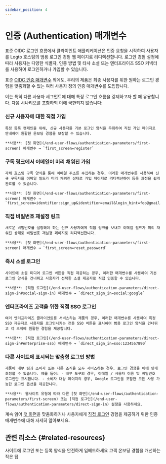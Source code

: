 ```yaml
---
sidebar_position: 4
---
```


# 인증 (Authentication) 매개변수

표준 OIDC 로그인 흐름에서 클라이언트 애플리케이션은 인증 요청을 시작하여 사용자를 Logto 호스팅의 범용 로그인 경험 웹 페이지로 리디렉션합니다. 로그인 경험 설정에 따라 사용자는 다양한 식별자, 인증 방법 및 타사 소셜 또는 엔터프라이즈 SSO 커넥터를 사용하여 로그인하거나 가입할 수 있습니다.

표준 [OIDC 인증 매개변수](https://openid.net/specs/openid-connect-core-1_0.html#AuthRequest) 외에도, 우리의 제품은 최종 사용자를 위한 원하는 로그인 경험을 맞춤화할 수 있는 여러 사용자 정의 인증 매개변수를 도입합니다.

이는 특히 다른 사용자 세그먼트에 대해 특정 로그인 흐름을 강제하고자 할 때 유용합니다. 다음 시나리오를 포함하되 이에 국한되지 않습니다:

### 신규 사용자에 대한 직접 가입

    특정 등록 캠페인을 위해, 신규 사용자를 기본 로그인 양식을 우회하여 직접 가입 페이지로 안내하여 원활한 온보딩 경험을 보장할 수 있습니다.

    **사용**: [첫 화면](/end-user-flows/authentication-parameters/first-screen) 매개변수 → `first_screen=register`

### 구독 링크에서 이메일이 미리 채워진 가입

    자체 호스팅 구독 양식을 통해 이메일 주소를 수집하는 경우, 이러한 매개변수를 사용하여 신규 구독자를 이메일 필드가 미리 채워진 상태로 가입 페이지로 리디렉션하여 등록 과정을 쉽게 완료할 수 있습니다.

    **사용**: [첫 화면](/end-user-flows/authentication-parameters/first-screen) 매개변수 → `first_screen=identifier:sign_up&identifier=email&login_hint=foo@gmail.com`

### 직접 비밀번호 재설정 링크

    새로운 비밀번호를 설정해야 하는 신규 사용자에게 직접 링크를 보내고 이메일 필드가 미리 채워진 상태로 비밀번호 재설정 페이지로 리디렉션합니다.

    **사용**: [첫 화면](/end-user-flows/authentication-parameters/first-screen) 매개변수 → `first_screen=reset_password`

### 즉시 소셜 로그인

    사이트에 소셜 미디어 로그인 버튼을 직접 제공하는 경우, 이러한 매개변수를 사용하여 기본 로그인 양식을 건너뛰고 사용자가 선택한 소셜 제공자로 직접 인증할 수 있습니다.

    **사용**: [직접 로그인](/end-user-flows/authentication-parameters/direct-sign-in#social-sign-in) 매개변수 → `direct_sign_in=social:google`

### 엔터프라이즈 고객을 위한 직접 SSO 로그인

    여러 엔터프라이즈 클라이언트를 서비스하는 제품의 경우, 이러한 매개변수를 사용하여 특정 SSO 제공자로 사용자를 로그인시키는 전용 SSO 버튼을 표시하여 범용 로그인 양식을 건너뛰고 각 조직에 원활한 경험을 제공합니다.

    **사용**: [직접 로그인](/end-user-flows/authentication-parameters/direct-sign-in#enterprise-sso) 매개변수 → `direct_sign_in=sso:1234567890`

### 다른 사이트에 표시되는 맞춤형 로그인 방법

    제품이 내부 팀과 소비자 또는 다른 조직을 모두 서비스하는 경우, 로그인 경험을 이에 맞게 조정할 수 있습니다. 예를 들어: - 내부 도구의 경우, 이메일 / 사용자 이름 및 비밀번호 로그인만 표시합니다. - 소비자 대상 페이지의 경우, Google 로그인을 포함한 모든 사용 가능한 로그인 옵션을 제공합니다.

    **사용**: 웹사이트 유형에 따라 다른 [첫 화면](/end-user-flows/authentication-parameters/first-screen) 또는 [직접 로그인](/end-user-flows/authentication-parameters/direct-sign-in) 설정을 사용하세요.

계속 읽어 [첫 화면](/end-user-flows/authentication-parameters/first-screen)을 맞춤화하거나 사용자에게 [직접 로그인](/end-user-flows/authentication-parameters/direct-sign-in) 경험을 제공하기 위한 인증 매개변수에 대해 자세히 알아보세요.

## 관련 리소스 \{#related-resources}

<Url href="https://blog.logto.io/embed-login-or-registration-forms-securely-on-your-site">
  사이트에 로그인 또는 등록 양식을 안전하게 임베드하세요
</Url>

<Url href="https://blog.logto.io/authentication-parameters">
  고객 온보딩 경험을 개선하는 작은 팁
</Url>
